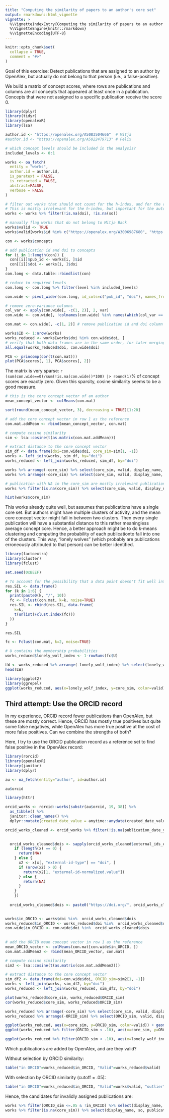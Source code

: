 ---
title: "Computing the similarity of papers to an author's core set"
output: rmarkdown::html_vignette
vignette: >
  %\VignetteIndexEntry{Computing the similarity of papers to an author's core set}
  %\VignetteEngine{knitr::rmarkdown}
  %\VignetteEncoding{UTF-8}
---

```{r, include = FALSE}
knitr::opts_chunk$set(
  collapse = TRUE,
  comment = "#>"
)
```

Goal of this exercise: Detect publications that are assigned to an author by OpenAlex, but actually do not belong to that person (i.e., a false-positive).

We build a matrix of concept scores, where rows are publications and columns are all concepts that appeared at least once in a publication. Concepts that were not assigned to a specific publication receive the score 0.



```{r}
library(dplyr)
library(tidyr)
library(openalexR)
library(lsa)

author.id <- "https://openalex.org/A5083504666"  # Mitja
#author.id <- "https://openalex.org/A5022479713" # Felix

# which concept levels should be included in the analysis?
included_levels <- 0:1

works <- oa_fetch(
  entity = "works",
  author.id = author.id,
  is_paratext = FALSE,
  is_retracted = FALSE,
  abstract=FALSE,
  verbose = FALSE
)

# filter out works that should not count for the h-index, and for the computation of academic age (i.e., works without doi and which are not published in an outlet).
# This is mostly irrelevant for the h-index, but important for the automatic retrieval of academic age.
works <- works %>% filter(!is.na(doi), !is.na(so))

# manually flag works that do not belong to Mitja Back
works$valid <- TRUE
works$valid[works$id %in% c("https://openalex.org/W3006987680", "https://openalex.org/W1966661272", "https://openalex.org/W3144672300", "https://openalex.org/W3106992603", "https://openalex.org/W3148118513", "https://openalex.org/W606769239", "https://openalex.org/W2548863919", "https://openalex.org/W4226327396", "https://openalex.org/W3144466282")] <- FALSE

con <- works$concepts

# add publication id and doi to concepts
for (i in 1:length(con)) {
  con[[i]]$pub_id <- works[i, ]$id
  con[[i]]$doi <- works[i, ]$doi
}
con.long <- data.table::rbindlist(con)

# reduce to required levels
con.long <- con.long %>% filter(level %in% included_levels)

con.wide <- pivot_wider(con.long, id_cols=c("pub_id", "doi"), names_from="display_name", values_from="score", values_fill=0)

# remove zero-variance columns
col_var <- apply(con.wide[, -c(1, 2)], 2, var)
con.wide <- con.wide[, !colnames(con.wide) %in% names(which(col_var == 0))]

con.mat <- con.wide[, -c(1, 2)] # remove publication id and doi column

works$ID <- 1:nrow(works)
works_reduced <- works[works$doi %in% con.wide$doi, ]
# verify that both data frames are in the same order, for later merging
all.equal(works_reduced$doi, con.wide$doi)

PCA <- princomp(cor(t(con.mat)))
plot(PCA$scores[, 1], PCA$scores[, 2])
```


The matrix is very sparse: `r (sum(con.wide==0)/sum(!is.na(con.wide))*100) |> round(1)`% of concept scores are exactly zero.
Given this sparsity, cosine similarity seems to be a good measure.

```{r}
# this is the core concept vector of an author
mean_concept_vector <- colMeans(con.mat)

sort(round(mean_concept_vector, 3), decreasing = TRUE)[1:20]

# add the core concept vector in row 1 as the reference
con.mat.addMean <- rbind(mean_concept_vector, con.mat)

# compute cosine similarity
sim <- lsa::cosine(t(as.matrix(con.mat.addMean)))

# extract distance to the core concept vector
sim_df <- data.frame(doi=con.wide$doi, core_sim=sim[1, -1])
works <- left_join(works, sim_df, by="doi")
works_reduced <- left_join(works_reduced, sim_df, by="doi")

works %>% arrange(-core_sim) %>% select(core_sim, valid, display_name, so, publication_year) %>% head(10)
works %>% arrange(-core_sim) %>% select(core_sim, valid, display_name, so, publication_year) %>% tail(20)

# publication with NA in the core_sim are mostly irrelevant publications
works %>% filter(is.na(core_sim)) %>% select(core_sim, valid, display_name, so, publication_year)

hist(works$core_sim)
```

This works already quite well, but assumes that publications have a single core set. But authors might have multiple clusters of activity, and the mean core concept vector might fall in between two clusters. Then every single publication will have a substantial distance to this rather meaningless average concept core.
Hence, a better approach might be to do k-means clustering and computing the probability of each publicationto fall into one of the clusters. This way, "lonely wolves" (which probably are publications erroneously attributed to that person) can be better identified.

```{r}
library(factoextra)
library(cluster)
library(fclust)

set.seed(0xBEEF)

# To account for the possibility that a data point doesn't fit well into any of the predefined clusters, an additional "cluster" or category can be introduced, which represents the absence of membership in any of the clusters. This is implemented in the `noise` parameter.
res.SIL <- data.frame()
for (k in 1:6) {
  print(paste0(k, "/", 10))
  fc <- Fclust(con.mat, k=k, noise=TRUE)
  res.SIL <- rbind(res.SIL, data.frame(
    k=k,
    t(unlist(Fclust.index(fc)))
  ))
}

res.SIL

fc <- Fclust(con.mat, k=2, noise=TRUE)

# U contains the membership probabilities
works_reduced$lonely_wolf_index <- 1-rowSums(fc$U)

LW <- works_reduced %>% arrange(-lonely_wolf_index) %>% select(lonely_wolf_index, display_name, so, publication_year, id)
head(LW)

library(ggplot2)
library(ggrepel)
ggplot(works_reduced, aes(x=lonely_wolf_index, y=core_sim, color=valid)) + geom_point() + geom_text_repel(aes(label=ID))

```

## Third attempt: Use the ORCID record

In my experience, ORCID record fewer publications than OpenAlex, but these are mostly correct. Hence, ORCID has mostly true positives but quite some false negatives, while OpenAlex has more true positive at the cost of more false positives. Can we combine the strengths of both?

Here, I try to use the ORCID publication record as a reference set to find false positive in the OpenAlex record:

```{r eval=FALSE, include=TRUE}

library(rorcid)
library(openalexR)
library(janitor)
library(dplyr)

au <- oa_fetch(entity="author", id=author.id)

au$orcid

library(httr)

orcid_works <- rorcid::works(substr(au$orcid, 19, 38)) %>%
  as_tibble() %>%
  janitor::clean_names() %>%
  dplyr::mutate(created_date_value = anytime::anydate(created_date_value/1000))

orcid_works_cleaned <- orcid_works %>% filter(!is.na(publication_date_year_value))

  
  orcid_works_cleaned$dois <- sapply(orcid_works_cleaned$external_ids_external_id, function(x) {
    if (length(x) == 0) {
      return(NA)
    } else {
      x2 <- x[x[, "external-id-type"] == "doi", ]
      if (nrow(x2) > 0) {
        return(x2[1, "external-id-normalized.value"])
      } else {
        return(NA)
      }
    }
    })
  
  orcid_works_cleaned$dois <- paste0("https://doi.org/", orcid_works_cleaned$dois)
  

works$in_ORCID <- works$doi %in%  orcid_works_cleaned$dois
works_reduced$in_ORCID <- works_reduced$doi %in%  orcid_works_cleaned$dois
con.wide$in_ORCID <- con.wide$doi %in%  orcid_works_cleaned$dois 
  
  
# add the ORCID mean concept vector in row 1 as the reference
mean_ORCID_vector <- colMeans(con.mat[con.wide$in_ORCID, ])
con.mat.addMean2 <- rbind(mean_ORCID_vector, con.mat)

# compute cosine similarity
sim2 <- lsa::cosine(t(as.matrix(con.mat.addMean2)))

# extract distance to the core concept vector
sim_df2 <- data.frame(doi=con.wide$doi, ORCID_sim=sim2[1, -1])
works <- left_join(works, sim_df2, by="doi")
works_reduced <- left_join(works_reduced, sim_df2, by="doi")

plot(works_reduced$core_sim, works_reduced$ORCID_sim)
cor(works_reduced$core_sim, works_reduced$ORCID_sim)

works_reduced %>% arrange(-core_sim) %>% select(core_sim, valid, display_name, so, publication_year) %>% tail(20)
works_reduced %>% arrange(-ORCID_sim) %>% select(ORCID_sim, valid, display_name, so, publication_year) %>% tail(20)

ggplot(works_reduced, aes(x=core_sim, y=ORCID_sim, color=valid)) + geom_point() + geom_text_repel(aes(label=ID))
ggplot(works_reduced %>% filter(ORCID_sim < .10), aes(x=core_sim, y=ORCID_sim, color=valid)) + geom_point() + geom_text_repel(aes(label=ID))

ggplot(works_reduced %>% filter(ORCID_sim < .10), aes(x=lonely_wolf_index, y=ORCID_sim, color=valid, shape=in_ORCID)) + geom_point() + geom_text_repel(aes(label=ID))

```

Which publications are added by OpenAlex, and are they valid?

Without selection by ORCID similarity:
```{r eval=FALSE, include=TRUE}
table("in ORCID"=works_reduced$in_ORCID, "Valid"=works_reduced$valid)
```


With selection by ORCID similarity (cutoff = .05):
```{r eval=FALSE, include=TRUE}
table("in ORCID"=works_reduced$in_ORCID, "Valid"=works$valid, "outlier"=works_reduced$ORCID_sim <=.05 & !works_reduced$in_ORCID)
```

Hence, the candidates for invalidly assigned publications are:

```{r eval=FALSE, include=TRUE}
works %>% filter(ORCID_sim <=.05 & !in_ORCID) %>% select(display_name, so, publication_year)
works %>% filter(is.na(core_sim)) %>% select(display_name, so, publication_year)
```

